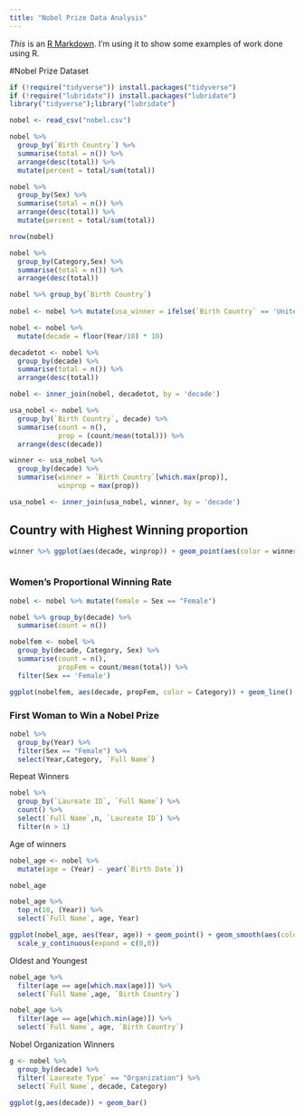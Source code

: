 ```yaml
---
title: "Nobel Prize Data Analysis"
---
```


_This_ is an [R Markdown](http://rmarkdown.rstudio.com). I'm using it to show some examples of work done using R.

#Nobel Prize Dataset
```r
if (!require("tidyverse")) install.packages("tidyverse")
if (!require("lubridate")) install.packages("lubridate")
library("tidyverse");library("lubridate")
```

```r
nobel <- read_csv("nobel.csv")
```
```r
nobel %>%
  group_by(`Birth Country`) %>%
  summarise(total = n()) %>%
  arrange(desc(total)) %>% 
  mutate(percent = total/sum(total))

nobel %>%
  group_by(Sex) %>%
  summarise(total = n()) %>%
  arrange(desc(total)) %>%
  mutate(percent = total/sum(total))

nrow(nobel)

nobel %>%
  group_by(Category,Sex) %>%
  summarise(total = n()) %>%
  arrange(desc(total))
```

```r
nobel %>% group_by(`Birth Country`)
  
nobel <- nobel %>% mutate(usa_winner = ifelse(`Birth Country` == 'United States of America',1,0))

nobel <- nobel %>% 
  mutate(decade = floor(Year/10) * 10)

decadetot <- nobel %>%
  group_by(decade) %>%
  summarise(total = n()) %>%
  arrange(desc(total))

nobel <- inner_join(nobel, decadetot, by = 'decade')
```

```r
usa_nobel <- nobel %>% 
  group_by(`Birth Country`, decade) %>%
  summarise(count = n(),
            prop = (count/mean(total))) %>%
  arrange(desc(decade))

winner <- usa_nobel %>%
  group_by(decade) %>%
  summarise(winner = `Birth Country`[which.max(prop)],
            winprop = max(prop))

usa_nobel <- inner_join(usa_nobel, winner, by = 'decade')
```

## Country with Highest Winning proportion {.tabset .tabset-fade .tabset-pills}
```r
winner %>% ggplot(aes(decade, winprop)) + geom_point(aes(color = winner, size = 100)) + geom_smooth() + scale_y_continuous(limits = c(0,1), expand = c(0,0))



```

### Women's Proportional Winning Rate
```r
nobel <- nobel %>% mutate(female = Sex == "Female")

nobel %>% group_by(decade) %>%
  summarise(count = n())

nobelfem <- nobel %>%
  group_by(decade, Category, Sex) %>%
  summarise(count = n(),
            propFem = count/mean(total)) %>%
  filter(Sex == 'Female')

ggplot(nobelfem, aes(decade, propFem, color = Category)) + geom_line() + geom_point()
```

### First Woman to Win a Nobel Prize
```r
nobel %>%
  group_by(Year) %>%
  filter(Sex == "Female") %>%
  select(Year,Category, `Full Name`)
```

Repeat Winners

```r
nobel %>%
  group_by(`Laureate ID`, `Full Name`) %>%
  count() %>%
  select(`Full Name`,n, `Laureate ID`) %>%
  filter(n > 1)
```

Age of winners

```r
nobel_age <- nobel %>% 
  mutate(age = (Year) - year(`Birth Date`))

nobel_age

nobel_age %>%
  top_n(10, (Year)) %>%
  select(`Full Name`, age, Year) 

ggplot(nobel_age, aes(Year, age)) + geom_point() + geom_smooth(aes(color = Category)) +
  scale_y_continuous(expand = c(0,0))
```
Oldest and Youngest

```r
nobel_age %>%
  filter(age == age[which.max(age)]) %>%
  select(`Full Name`,age, `Birth Country`)

nobel_age %>%
  filter(age == age[which.min(age)]) %>%
  select(`Full Name`, age, `Birth Country`)
```

Nobel Organization Winners

```r
g <- nobel %>%
  group_by(decade) %>%
  filter(`Laureate Type` == "Organization") %>%
  select(`Full Name`, decade, Category)

ggplot(g,aes(decade)) + geom_bar()
```














